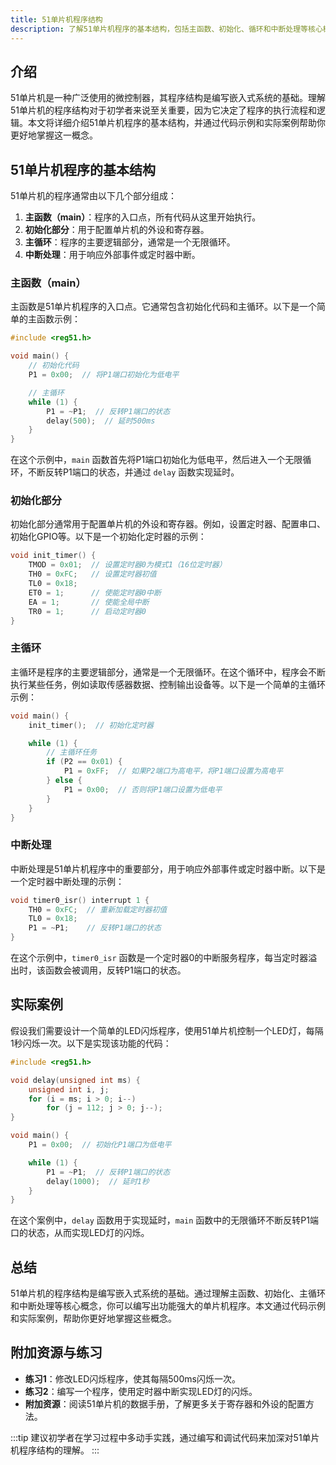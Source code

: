 ```yaml
---
title: 51单片机程序结构
description: 了解51单片机程序的基本结构，包括主函数、初始化、循环和中断处理等核心概念，适合初学者学习。
---
```


## 介绍

51单片机是一种广泛使用的微控制器，其程序结构是编写嵌入式系统的基础。理解51单片机的程序结构对于初学者来说至关重要，因为它决定了程序的执行流程和逻辑。本文将详细介绍51单片机程序的基本结构，并通过代码示例和实际案例帮助你更好地掌握这一概念。

## 51单片机程序的基本结构

51单片机的程序通常由以下几个部分组成：

1. **主函数（main）**：程序的入口点，所有代码从这里开始执行。
2. **初始化部分**：用于配置单片机的外设和寄存器。
3. **主循环**：程序的主要逻辑部分，通常是一个无限循环。
4. **中断处理**：用于响应外部事件或定时器中断。

### 主函数（main）

主函数是51单片机程序的入口点。它通常包含初始化代码和主循环。以下是一个简单的主函数示例：

```c
#include <reg51.h>

void main() {
    // 初始化代码
    P1 = 0x00;  // 将P1端口初始化为低电平

    // 主循环
    while (1) {
        P1 = ~P1;  // 反转P1端口的状态
        delay(500);  // 延时500ms
    }
}
```

在这个示例中，`main` 函数首先将P1端口初始化为低电平，然后进入一个无限循环，不断反转P1端口的状态，并通过 `delay` 函数实现延时。

### 初始化部分

初始化部分通常用于配置单片机的外设和寄存器。例如，设置定时器、配置串口、初始化GPIO等。以下是一个初始化定时器的示例：

```c
void init_timer() {
    TMOD = 0x01;  // 设置定时器0为模式1（16位定时器）
    TH0 = 0xFC;   // 设置定时器初值
    TL0 = 0x18;
    ET0 = 1;      // 使能定时器0中断
    EA = 1;       // 使能全局中断
    TR0 = 1;      // 启动定时器0
}
```

### 主循环

主循环是程序的主要逻辑部分，通常是一个无限循环。在这个循环中，程序会不断执行某些任务，例如读取传感器数据、控制输出设备等。以下是一个简单的主循环示例：

```c
void main() {
    init_timer();  // 初始化定时器

    while (1) {
        // 主循环任务
        if (P2 == 0x01) {
            P1 = 0xFF;  // 如果P2端口为高电平，将P1端口设置为高电平
        } else {
            P1 = 0x00;  // 否则将P1端口设置为低电平
        }
    }
}
```

### 中断处理

中断处理是51单片机程序中的重要部分，用于响应外部事件或定时器中断。以下是一个定时器中断处理的示例：

```c
void timer0_isr() interrupt 1 {
    TH0 = 0xFC;  // 重新加载定时器初值
    TL0 = 0x18;
    P1 = ~P1;    // 反转P1端口的状态
}
```

在这个示例中，`timer0_isr` 函数是一个定时器0的中断服务程序，每当定时器溢出时，该函数会被调用，反转P1端口的状态。

## 实际案例

假设我们需要设计一个简单的LED闪烁程序，使用51单片机控制一个LED灯，每隔1秒闪烁一次。以下是实现该功能的代码：

```c
#include <reg51.h>

void delay(unsigned int ms) {
    unsigned int i, j;
    for (i = ms; i > 0; i--)
        for (j = 112; j > 0; j--);
}

void main() {
    P1 = 0x00;  // 初始化P1端口为低电平

    while (1) {
        P1 = ~P1;  // 反转P1端口的状态
        delay(1000);  // 延时1秒
    }
}
```

在这个案例中，`delay` 函数用于实现延时，`main` 函数中的无限循环不断反转P1端口的状态，从而实现LED灯的闪烁。

## 总结

51单片机的程序结构是编写嵌入式系统的基础。通过理解主函数、初始化、主循环和中断处理等核心概念，你可以编写出功能强大的单片机程序。本文通过代码示例和实际案例，帮助你更好地掌握这些概念。

## 附加资源与练习

- **练习1**：修改LED闪烁程序，使其每隔500ms闪烁一次。
- **练习2**：编写一个程序，使用定时器中断实现LED灯的闪烁。
- **附加资源**：阅读51单片机的数据手册，了解更多关于寄存器和外设的配置方法。

:::tip
建议初学者在学习过程中多动手实践，通过编写和调试代码来加深对51单片机程序结构的理解。
:::